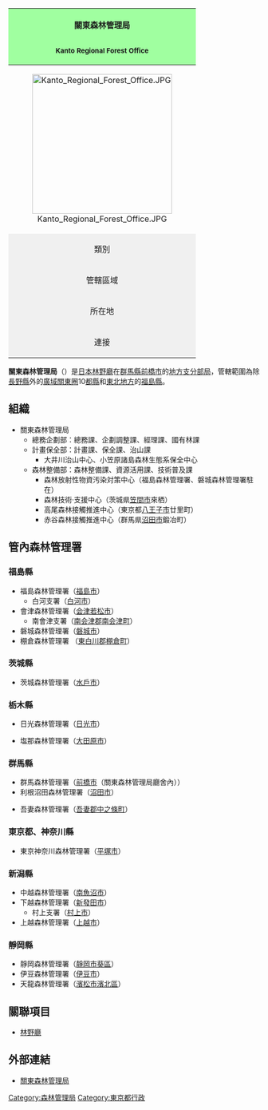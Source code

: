 {{unreferenced|time=2014-04-12T02:19:24+00:00}}
{| class="infobox bordered"
! colspan="2" style="background-color: #a0ffa0;"|關東森林管理局<br><small>{{lang|ja|関東森林管理局}}{{ja}}<br>{{lang|ja|かんとうしんりんかんりきょく}}<br>Kanto Regional Forest Office{{en}}</small>
|-
| colspan="2" style="text-align: center; margin: 0 auto;"|[[File:Kanto_Regional_Forest_Office.JPG|280px]]
|-
| style="text-align: center; background-color: #f0f0f0;"|類別
| [[森林管理局|森林管理局]]
|-
| style="text-align: center; background-color: #f0f0f0;"|管轄區域
| [[福島縣|福島縣]]、[[茨城縣|茨城縣]]、[[栃木縣|栃木縣]]、[[群馬縣|群馬縣]]、[[埼玉縣|埼玉縣]]、[[千葉縣|千葉縣]]<br />[[東京都|東京都]]、[[神奈川縣|神奈川縣]]、[[新潟縣|新潟縣]]、[[山梨縣|山梨縣]]、[[靜岡縣|靜岡縣]]
|-
| style="text-align: center; background-color: #f0f0f0;"|所在地
| [[前橋市|前橋市]]岩神町四丁目16-25
|-
| style="text-align: center; background-color: #f0f0f0;"|連接
| [http://www.rinya.maff.go.jp/kanto/ 官方網站]
|}

'''關東森林管理局'''（{{Jpn|j=関東森林管理局|hg=かんとうしんりんかんりきょく|rm=Kantō shinrin kanri-kyoku}}）是[[日本|日本]][[林野廳|林野廳]]在[[群馬縣|群馬縣]][[前橋市|前橋市]]的[[地方支分部局|地方支分部局]]，管轄範圍為除[[長野縣|長野縣]]外的[[廣域關東圈|廣域關東圈]]10[[日本行政區劃|都縣]]和[[東北地方|東北地方]]的[[福島縣|福島縣]]。

== 組織 ==
*關東森林管理局
** 總務企劃部：總務課、企劃調整課、經理課、{{link-ja|小笠原綜合事務所|小笠原総合事務所}}國有林課
** 計畫保全部：計畫課、保全課、治山課
*** 大井川治山中心、小笠原諸島森林生態系保全中心
** 森林整備部：森林整備課、資源活用課、技術普及課
*** 森林放射性物資汚染対策中心（福島森林管理署、磐城森林管理署駐在）
*** 森林技術·支援中心（茨城県[[笠間市|笠間市]]來栖）
*** 高尾森林接觸推進中心（東京都[[八王子市|八王子市]]廿里町）
*** 赤谷森林接觸推進中心（群馬県[[沼田市|沼田市]]鍛冶町）

== 管內森林管理署 ==

===福島縣===
*福島森林管理署（[[福島市|福島市]]）
**白河支署（[[白河市|白河市]]）
*會津森林管理署（[[会津若松市|会津若松市]]）
**南會津支署（[[南会津郡|南会津郡]][[南会津町|南会津町]]）
*磐城森林管理署（[[磐城市|磐城市]]）
*棚倉森林管理署 （[[東白川郡|東白川郡]][[棚倉町|棚倉町]]）

===茨城縣===
*茨城森林管理署（[[水戶市|水戶市]]）

===栃木縣===
*日光森林管理署（[[日光市|日光市]]）

*塩那森林管理署（[[大田原市|大田原市]]）
===群馬縣===
*群馬森林管理署（[[前橋市|前橋市]]（關東森林管理局廳舍內））
*利根沼田森林管理署（[[沼田市|沼田市]]）

*吾妻森林管理署（[[吾妻郡|吾妻郡]][[中之條町|中之條町]]）
===東京都、神奈川縣===
*東京神奈川森林管理署（[[平塚市|平塚市]]）

===新潟縣===
*中越森林管理署（[[南魚沼市|南魚沼市]]）
*下越森林管理署（[[新發田市|新發田市]]）
**村上支署（[[村上市|村上市]]）
*上越森林管理署（[[上越市|上越市]]）

===靜岡縣===
*靜岡森林管理署（[[靜岡市|靜岡市]][[葵區|葵區]]）
*伊豆森林管理署（[[伊豆市|伊豆市]]）
*天龍森林管理署（[[濱松市|濱松市]][[濱北區|濱北區]]）

== 關聯項目 ==
*[[林野廳|林野廳]]

== 外部連結 ==
*{{ja}}[http://www.rinya.maff.go.jp/kanto/ 關東森林管理局]
{{DEFAULTSORT:Kanto shinrin kanri-kyoku}}

[[Category:森林管理局|Category:森林管理局]]
[[Category:東京都行政|Category:東京都行政]]